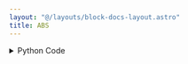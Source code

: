 ```yaml
---
layout: "@/layouts/block-docs-layout.astro"
title: ABS
---
```



<PythonDocsDisplay docstring={docstring} />

<details>
<summary>Python Code</summary>
```python
import numpy as np
from flojoy import OrderedPair, Scalar, Vector, flojoy


@flojoy
def ABS(default: OrderedPair | Vector | Scalar) -> OrderedPair:
    """The ABS node take a numeric array, a vector, or a scalar as input and returns its absolute value.

    Parameters
    ----------
    default : OrderedPair|Vector|Scalar
        The input to apply the absolute value to.

    Returns
    -------
    OrderedPair
        x: the x-axis of the input.
        y: the absolute value of the input.
    """

    match default:
        case OrderedPair():
            x = default.x
            y = np.abs(default.y)
        case Scalar():
            x = default.c
            y = np.abs(x)
        case Vector():
            x = default.v
            y = np.abs(x)

    return OrderedPair(x=x, y=y)

```
[Find this Flojoy Block on GitHub](https://github.com/flojoy-ai/blocks/blob/main/blocks/TRANSFORMERS/ARITHMETIC/ABS/ABS.py)
</details>

## Example

<GetHelpWidget />

<AppDisplay app={app} blockName="ABS" client:visible />

In this example, `LINSPACE` generates a line of values from -10 to 10. 

We pass those values to `ABS` which takes the absolute value of its input. In the end, we observe that all the values have been converted to positive.

